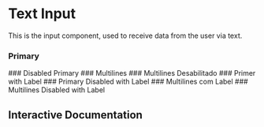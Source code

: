 

<Meta of={Story} />

# Text Input

This is the input component, used to receive data from the user via text.

### Primary
<Canvas of={Story.Primary} />
### Disabled Primary 
<Canvas of={Story.PrimaryDisabled} />
### Multilines
<Canvas of={Story.Multiline} />
### Multilines Desabilitado
<Canvas of={Story.MultilineDisabled} />
### Primer with Label
<Canvas of={Story.PrimaryLabel} />
### Primary Disabled with Label
<Canvas of={Story.PrimaryLabelDisabled} />
### Multilines com Label
<Canvas of={Story.MultilineLabel} />
### Multilines Disabled with Label
<Canvas of={Story.MultilineLabelDisabled} />

## Interactive Documentation
<Primary />
<Controls />